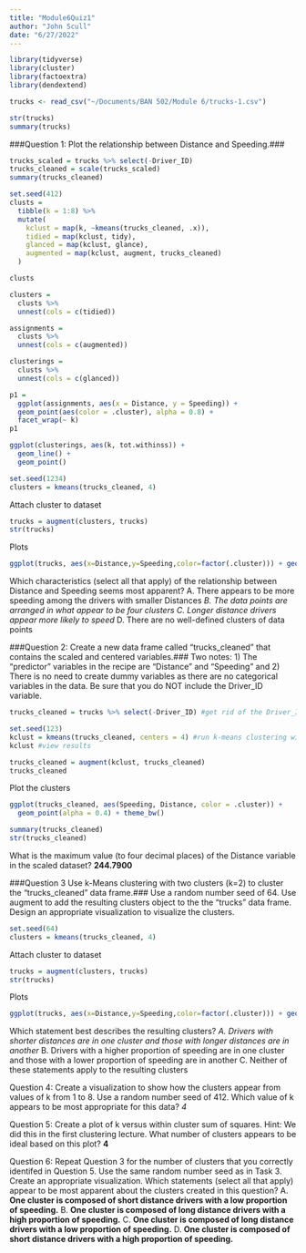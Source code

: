 ```yaml
---
title: "Module6Quiz1"
author: "John Scull"
date: "6/27/2022"
---
```


```r
library(tidyverse)
library(cluster)
library(factoextra)
library(dendextend)
```

```r
trucks <- read_csv("~/Documents/BAN 502/Module 6/trucks-1.csv")
```

```r
str(trucks)
summary(trucks)
```


###Question 1: Plot the relationship between Distance and Speeding.###

```r
trucks_scaled = trucks %>% select(-Driver_ID)
trucks_cleaned = scale(trucks_scaled)
summary(trucks_cleaned)
```



```r
set.seed(412)
clusts = 
  tibble(k = 1:8) %>%
  mutate(
    kclust = map(k, ~kmeans(trucks_cleaned, .x)),
    tidied = map(kclust, tidy),
    glanced = map(kclust, glance),
    augmented = map(kclust, augment, trucks_cleaned)
  )

clusts
```

```r
clusters = 
  clusts %>%
  unnest(cols = c(tidied))

assignments = 
  clusts %>% 
  unnest(cols = c(augmented))

clusterings = 
  clusts %>%
  unnest(cols = c(glanced))
```

```r
p1 = 
  ggplot(assignments, aes(x = Distance, y = Speeding)) +
  geom_point(aes(color = .cluster), alpha = 0.8) + 
  facet_wrap(~ k)
p1
```

```r
ggplot(clusterings, aes(k, tot.withinss)) +
  geom_line() +
  geom_point()
```


```r
set.seed(1234)
clusters = kmeans(trucks_cleaned, 4)
```

Attach cluster to dataset
```r
trucks = augment(clusters, trucks)
str(trucks)
```

Plots
```r
ggplot(trucks, aes(x=Distance,y=Speeding,color=factor(.cluster))) + geom_point()
```

Which characteristics (select all that apply) of the relationship between Distance and Speeding seems most
apparent?
A. There appears to be more speeding among the drivers with smaller Distances
*B. The data points are arranged in what appear to be four clusters*
*C. Longer distance drivers appear more likely to speed*
D. There are no well-defined clusters of data points


###Question 2: Create a new data frame called “trucks_cleaned” that contains the scaled and centered variables.###
Two notes: 1) The “predictor” variables in the recipe are “Distance” and “Speeding” and 2) There is no need
to create dummy variables as there are no categorical variables in the data. Be sure that you do NOT include
the Driver_ID variable.




```r
trucks_cleaned = trucks %>% select(-Driver_ID) #get rid of the Driver_ID column

set.seed(123)
kclust = kmeans(trucks_cleaned, centers = 4) #run k-means clustering with k = 3
kclust #view results
```


```r
trucks_cleaned = augment(kclust, trucks_cleaned)
trucks_cleaned
```

Plot the clusters
```r
ggplot(trucks_cleaned, aes(Speeding, Distance, color = .cluster)) +
  geom_point(alpha = 0.4) + theme_bw()
```
```r
summary(trucks_cleaned)
str(trucks_cleaned)
```


What is the maximum value (to four decimal places) of the Distance variable in the scaled dataset? **244.7900**

###Question 3 Use k-Means clustering with two clusters (k=2) to cluster the “trucks_cleaned” data frame.###
Use a random number seed of 64. Use augment to add the resulting clusters object to the the “trucks” data
frame. Design an appropriate visualization to visualize the clusters.

```r
set.seed(64)
clusters = kmeans(trucks_cleaned, 4)
```

Attach cluster to dataset
```r
trucks = augment(clusters, trucks)
str(trucks)
```

Plots
```r
ggplot(trucks, aes(x=Distance,y=Speeding,color=factor(.cluster))) + geom_point()
```

Which statement best describes the resulting clusters?
*A. Drivers with shorter distances are in one cluster and those with longer distances are in another*
B. Drivers with a higher proportion of speeding are in one cluster and those with a lower proportion of
speeding are in another
C. Neither of these statements apply to the resulting clusters



Question 4: Create a visualization to show how the clusters appear from values of k from 1 to 8. Use a
random number seed of 412. Which value of k appears to be most appropriate for this data? *4*


Question 5: Create a plot of k versus within cluster sum of squares. Hint: We did this in the first clustering
lecture. What number of clusters appears to be ideal based on this plot? **4**


Question 6: Repeat Question 3 for the number of clusters that you correctly identifed in Question 5. Use
the same random number seed as in Task 3. Create an appropriate visualization.
Which statements (select all that apply) appear to be most apparent about the clusters created in this
question?
A. **One cluster is composed of short distance drivers with a low proportion of speeding.**
B. **One cluster is composed of long distance drivers with a high proportion of speeding.**
C. **One cluster is composed of long distance drivers with a low proportion of speeding.**
D. **One cluster is composed of short distance drivers with a high proportion of speeding.**


